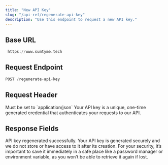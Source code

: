 ```yaml
---
title: "New API Key"
slug: "/api-ref/regenerate-api-key"
description: "Use this endpoint to request a new API key."
---
```


## Base URL

```python
 https://www.sumtyme.tech
```

## Request Endpoint

```python
POST /regenerate-api-key
```

## Request Header

<ParamField header="Content-Type" type="string" required>
  Must be set to `application/json`
</ParamField>

<ParamField header="X-API-Key" type="string" required>
  Your API key is a unique, one-time generated credential that authenticates your requests to our API.
</ParamField>

## Response Fields

<ResponseField name="message" type="string">
  API key regenerated successfully.
</ResponseField>

<ResponseField name="email" type="string">
  
</ResponseField>

<ResponseField name="old_api_key" type="string">

</ResponseField>

<ResponseField name="new_api_key" type="string">

</ResponseField>

<Warning>
  Your API key is generated securely and we do not store or have access to it after its creation. For your security, it’s important to save it immediately in a safe place like a password manager or environment variable, as you won’t be able to retrieve it again if lost.
</Warning>
